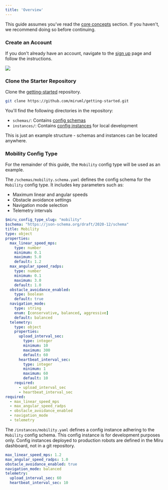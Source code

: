 ```yaml
---
title: 'Overview'
---
```



This guide assumes you’ve read the [core concepts](/docs/basics/core-concepts) section. If you haven't, we recommend doing so before continuing.


### Create an Account
If you don't already have an account, navigate to the [sign up](https://configs.miruml.com/signup) page and follow the instructions. 

<Frame>
    <img src="/images/getting-started/signup-page.png" />
</Frame>


### Clone the Starter Repository
Clone the [getting-started](https://github.com/miruml/getting-started) repository.

```bash
git clone https://github.com/miruml/getting-started.git
```

You'll find the following directories in the repository:
- `schemas/`: Contains [config schemas](/docs/basics/vocabulary#config-schema)
- `instances/`: Contains [config instances](/docs/basics/vocabulary#config-instance) for local development

<Note>
    This is just an example structure - schemas and instances can be located anywhere.
</Note>

### Mobility Config Type

For the remainder of this guide, the `Mobility` config type will be used as an example.

The `/schemas/mobility.schema.yaml` defines the config schema for the `Mobility` config type. 
It includes key parameters such as:
- Maximum linear and angular speeds
- Obstacle avoidance settings
- Navigation mode selection
- Telemetry intervals

```yaml mobility.schema.yaml [expandable]
$miru_config_type_slug: "mobility"
$schema: "https://json-schema.org/draft/2020-12/schema"
title: Mobility
type: object
properties:
  max_linear_speed_mps:
    type: number
    minimum: 0.1
    maximum: 5.0
    default: 1.2
  max_angular_speed_radps:
    type: number
    minimum: 0.1
    maximum: 3.0
    default: 1.0
  obstacle_avoidance_enabled:
    type: boolean
    default: true
  navigation_mode:
    type: string
    enum: [conservative, balanced, aggressive]
    default: balanced
  telemetry:
    type: object
    properties:
      upload_interval_sec:
        type: integer
        minimum: 10
        maximum: 300
        default: 60
      heartbeat_interval_sec:
        type: integer
        minimum: 1
        maximum: 60
        default: 10
    required:
      - upload_interval_sec
      - heartbeat_interval_sec
required:
  - max_linear_speed_mps
  - max_angular_speed_radps
  - obstacle_avoidance_enabled
  - navigation_mode
  - telemetry
```

The `/instances/mobility.yaml` defines a config instance adhering to the `Mobility` config schema. This config instance is for development purposes only. Config instances deployed to production robots are defined in the Miru dashboard, not in a git repository.

```yaml mobility.yaml [expandable]
max_linear_speed_mps: 1.2
max_angular_speed_radps: 1.0
obstacle_avoidance_enabled: true
navigation_mode: balanced
telemetry:
  upload_interval_sec: 60
  heartbeat_interval_sec: 10
```